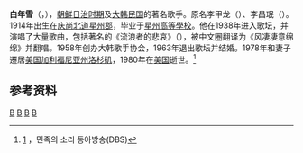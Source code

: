 {{multiple issues|
{{copyedit|time=2014-07-07T10:13:19+00:00}}
{{expand|time=2014-07-07T10:13:19+00:00}}
{{Notability Unreferenced |time=2014-07-07T10:11:53+00:00}}
}}
{{艺人
|姓名 = 白年雪
|类型 = 歌手
|图片 = Baek Nyeon-seol interview.jpg
|图片尺寸 = 
|图片简介 = 
|本名 = 
|外文名 = 백년설
|外文 = 
|罗马拼音 = 
|英文名 = 
|昵称 = 
|其他艺名 = 
|国籍 = 
|民族 = 
|籍贯 = 
|出生日期 = {{birth date|1914|1|19}}
|出生地点 = {{KOR}}[[庆尚北道|庆尚北道]][[星州郡|星州郡]]
|逝世日期 = {{Death date and age|1980|12|6|1914|1|19}}
|逝世地点 = {{USA}}
|职业 = [[歌手|歌手]]
|语言 = 
|教育程度 = 
|母校 = 
|宗教信仰 = 
|配偶 = 
|儿女 = 
|父母 = 
|亲属 = 
|音乐类型 = 
|演奏乐器 = 
|出道地点 = 
|出道日期 = 1938年
|出道作 = 
|代表作 = 
|著名角色 = 
|活跃年代 = 
|唱片公司 = 
|经纪公司 = 
|网站 = 
|相关团体 = 
|IMDb = 
|现任成员 = 
|过往成员 = 
|奖项 = 
}}
'''白年雪'''（{{lang-ko|백년설}}，{{bd|1914年|1月19日|1980年|12月6日}}），[[朝鲜日治时期|朝鲜日治时期]]及[[大韩民国|大韩民国]]的著名歌手。原名李甲龙（{{lang|ko|이갑용}}）、李昌珉（{{lang|ko|이창민}}）。1914年出生在[[庆尚北道|庆尚北道]][[星州郡|星州郡]]，毕业于[[星州高等學校|星州高等學校]]。他在1938年进入歌坛，并演唱了大量歌曲，包括著名的《流浪者的悲哀》（{{lang|ko|나그네 설움}}），被中文圈翻译为《风凄凄意绵绵》并翻唱。1958年创办大韩歌手协会，1963年退出歌坛并结婚。1978年和妻子遷居[[美国|美国]][[加利福尼亚州|加利福尼亚州]][[洛杉矶|洛杉矶]]，1980年在[[美国|美国]]逝世。<ref>[http://dbs.donga.com/comm/view.php?r_id=04930&r_serial=02] {{Wayback|url=http://dbs.donga.com/comm/view.php?r_id=04930&r_serial=02 |date=20160304123006 }}，민족의 소리 동아방송(DBS)</ref>

==参考资料==
{{reflist|2}}

[[Category:朝鮮日治時期人物|B]]
[[Category:韓國男歌手|B]]
[[Category:慶尚北道出身人物|B]]
[[Category:白姓|B]]